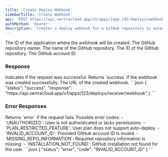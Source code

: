```yaml
---
title: 'Create Deploy Webhook'
sidebarTitle: 'Create Webhook'
api: 'POST https://api.vertracloud.app/v1/apps/{app_id}/deploys/webhooks'
authMethod: 'bearer'
description: 'Creates a deploy webhook for a GitHub repository to automatically trigger deployments.'
---
```


<ParamField path="app_id" type="string" required>
The ID of the application where the webhook will be created.
</ParamField>

<ParamField body="owner" type="string" required>
The GitHub repository owner.
</ParamField>

<ParamField body="repo_name" type="string" required>
The name of the GitHub repository.
</ParamField>

<ParamField body="repo_id" type="string" required>
The ID of the GitHub repository.
</ParamField>

<ParamField body="account_id" type="string" required>
The GitHub account ID.
</ParamField>

### Response

<ResponseField name="status" type="string">
Indicates if the request was successful. Returns `success` if the webhook was created successfully.
</ResponseField>

<ResponseField name="response" type="string">
The URL of the created webhook.
</ResponseField>

<ResponseExample>
```json
{
  "status": "success",
  "response": "https://api.vertracloud.app/v1/apps/123/deploys/receiver/webhook"
}
```
</ResponseExample>

### Error Responses

<ResponseField name="status" type="string">
Returns `error` if the request fails.
</ResponseField>

<ResponseField name="code" type="string">
Possible error codes:
- `UNAUTHORIZED`: User is not authenticated or lacks permissions.
- `PLAN_RESTRICTED_FEATURE`: User plan does not support auto-deploy.
- `INVALID_ACCOUNT_ID`: Provided GitHub account ID is invalid.
- `MISSING_REPO_INFORMATION`: Required repository information is missing.
- `INSTALLATION_NOT_FOUND`: GitHub installation not found for the user.
</ResponseField>

<ResponseExample>
```json
{
  "status": "error",
  "code": "INVALID_ACCOUNT_ID"
}
```
</ResponseExample>